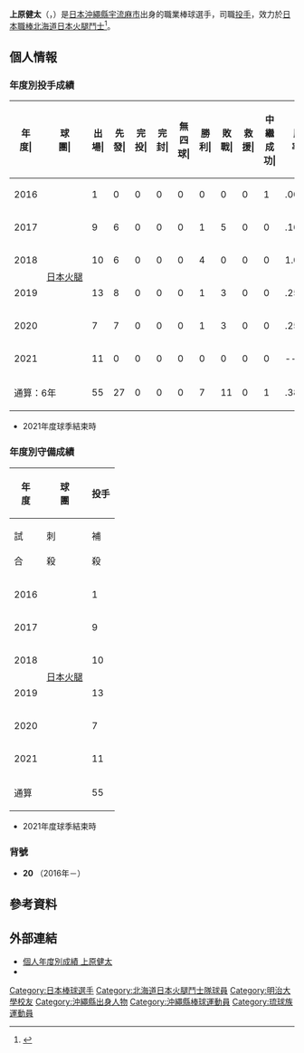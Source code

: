 {{Infobox NPB player|
|name=上原健太|
|image= Fighters_Kenta_Uehara_20220401.jpg|
|width=300|
|position=投手|
|team=北海道日本火腿斗士|
|number=20|
|bats=左|
|throws=左|
|birthdate={{birth_date_and_age|1994|3|29|mf=y}}|
|birthplace={{JPN}}[[沖繩縣|沖繩縣]][[宇流麻市|宇流麻市]]|
|debutdate=9月30日
|debutyear=2016年
|debutteam=北海道日本火腿鬥士
|statyear=2021年球季
|stat1label=勝投－敗投
|stat1value=7－11
|stat2label=中繼－救援
|stat2value=1－0
|stat3label=三振－四死
|stat3value=123－58
|stat4label=防禦率
|stat4value=4.77
|teams=<nowiki></nowiki> 
* [[廣陵高等學校|廣陵高等學校]]
* [[明治大學|明治大學]]
* [[北海道日本火腿鬥士|北海道日本火腿鬥士]](2016年－)
}}
{{MedalTableTop}}
{{MedalCountry|{{JPN}}}}
{{MedalSport|男子棒球}}
{{MedalCompetition|夏季世界大學運動會}}
{{MedalGold|[[2015年夏季世界大學運動會|2015年 光州]]|[[2015年夏季世界大學運動會棒球比賽|隊際]]}}
{{MedalBottom}}
{{世大運獎牌記錄
|項目=棒球
|a1=2015
|b1=1
|c1=
}}
{{Japanese|japanese=上原 健太|kana=うえはら けんた|romaji=Uehara Kenta}}

'''上原健太'''（{{jpn|j=上原 健太|hg=うえはら けんた|rm=Uehara Kenta}}，{{bd|1994年|3月29日||catIdx=Uehara, Kenta}}）是[[日本|日本]][[沖繩縣|沖繩縣]][[宇流麻市|宇流麻市]]出身的職業棒球選手，司職[[投手|投手]]，效力於[[日本職棒|日本職棒]][[北海道日本火腿鬥士|北海道日本火腿鬥士]]<ref>{{cite web|url=https://www.sponichi.co.jp/baseball/news/2015/11/22/kiji/K20151122011551490.html|title=ハムドラ１上原　“星野魂”継承誓う　伝説の大先輩背番「20」|publisher=スポニチアネックス|date=2015-11-22|access-date=2020-11-11|archive-date=2020-02-24|archive-url=https://web.archive.org/web/20200224084043/https://www.sponichi.co.jp/baseball/news/2015/11/22/kiji/K20151122011551490.html|dead-url=no}}</ref>。

== 個人情報 ==
=== 年度別投手成績 ===
{| class="wikitable" style="text-align:right; font-size:small"
|-bgcolor="#efefef"
!年<br>度|!!球<br>團|!!出<br>場|!!先<br>發|!!完<br>投|!!完<br>封|!!無<br>四<br>球|!!勝<br>利|!!敗<br>戰|!!救<br>援|!!中<br>繼<br>成<br>功|!!勝<br>率|!!打<br>者|!!投<br>球<br>局<br>數|!!被<br>安<br>打|!!被<br>全<br>壘<br>打|!!保<br>送|!!敬<br>遠|!!觸<br>身<br>球|!!三<br>振<br>數|!!暴<br>投|!!犯<br>規|!!失分|!!自<br>責<br>分|!!防<br>禦<br>率|!!WHIP
|-
|style="text-align:center;"|2016
|rowspan="6" style="text-align: center; white-space: nowrap;"|[[北海道日本火腿鬥士|日本火腿]]
|1||0||0||0||0||0||0||0||1||.000||4||1.0||1||0||0||0||0||1||0||0||0||0||0.00||1.00
|-
|style="text-align: center;"|2017
|9||6||0||0||0||1||5||0||0||.167||166||34.2||44||7||20||0||0||29||1||0||27||24||6.23||1.85
|-
|style="text-align: center;"|2018
|10||6||0||0||0||4||0||0||0||1.000||158||37.1||34||3||11||0||1||24||1||0||15||13||3.13||1.21
|-
|style="text-align: center;"|2019
|13||8||0||0||0||1||3||0||0||.250||195||45.1||53||7||9||1||0||30||6||1||31||28||5.56||1.37
|-
|style="text-align: center;"|2020
|7||7||0||0||0||1||3||0||0||.250||149||34.1||37||3||12||1||0||28||3||0||20||17||4.46||1.43
|-
|style="text-align:center;"|2021
|11||0||0||0||0||0||0||0||0||----||47||11.1||8||0||6||1||0||11||0||0||5||5||3.97||1.24
|-
!colspan="2"|通算：6年
|55||27||0||0||0||7||11||0||1||.389||719||164.0||177||20||58||3||1||123||11||1||98||87||4.77||1.43
|}
* 2021年度球季結束時

=== 年度別守備成績 ===
{| class="wikitable" style="text-align: right; font-size: small; border-collapse:collapse; padding: 1px;"
!rowspan="2"|年<br />度!!rowspan="2"|球<br />團!!colspan="6"|投手
|-style="line-height:1.25em;"
!試<br /><br />合!!刺<br /><br />殺!!補<br /><br />殺!!失<br /><br />誤!!雙<br /><br />殺!!守<br />備<br />率
|-
|style="text-align: center;"|2016
|rowspan="6" style="text-align: center; white-space: nowrap;"|[[北海道日本火腿鬥士|日本火腿]]
|1||0||0||0||0||----
|-
|style="text-align:center;"|2017
|9||2||6||0||0||1.000
|-
|style="text-align:center;"|2018
|10||1||4||2||0||.714
|-
|style="text-align:center;"|2019
|13||1||9||0||0||1.000
|-
|style="text-align:center;"|2020
|7||3||8||0||0||1.000
|-
|style="text-align:center;"|2021
|11||0||3||0||1||1.000
|-
!colspan="2"|通算
|55||7||30||2||1||.949
|}

* 2021年度球季結束時

=== 背號 ===
* '''20''' （2016年－）

== 參考資料 ==
{{reflist}}

== 外部連結 ==
* [https://npb.jp/bis/players/41345132.html 個人年度別成績 上原健太] {{Wayback|url=https://npb.jp/bis/players/41345132.html |date=20211204111447 }} {{ja icon}} 
* {{Baseballstats|brm=uehara000ken}}

{{北海道日本火腿鬥士球團球員名單}}
{{DEFAULTSORT:Uehara, Kenta}}
[[Category:日本棒球選手|Category:日本棒球選手]]
[[Category:北海道日本火腿鬥士隊球員|Category:北海道日本火腿鬥士隊球員]]
[[Category:明治大學校友|Category:明治大學校友]]
[[Category:沖繩縣出身人物|Category:沖繩縣出身人物]]
[[Category:沖繩縣棒球運動員|Category:沖繩縣棒球運動員]]
[[Category:琉球族運動員|Category:琉球族運動員]]
